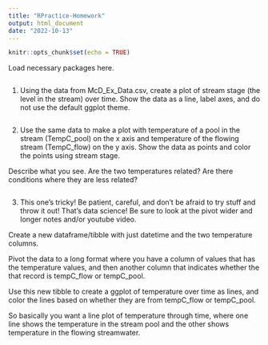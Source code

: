 ```yaml
---
title: "RPractice-Homework"
output: html_document
date: "2022-10-13"
---
```


```r
knitr::opts_chunk$set(echo = TRUE)
```

Load necessary packages here.
```r

```

1. Using the data from McD_Ex_Data.csv, create a plot of stream stage (the level in the stream) over time. Show the data as a line, label axes, and do not use the default ggplot theme.

```r

```

2. Use the same data to make a plot with temperature of a pool in the stream (TempC_pool) on the x axis and temperature of the flowing stream (TempC_flow) on the y axis. Show the data as points and color the points using stream stage.

Describe what you see. Are the two temperatures related? Are there conditions where they are less related?

```r

```

3. This one's tricky! Be patient, careful, and don't be afraid to try stuff and throw it out! That's data science! Be sure to look at the pivot wider and longer notes and/or youtube video.

Create a new dataframe/tibble with just datetime and the two temperature columns.

Pivot the data to a long format where you have a column of values that has the temperature values, and then another column that indicates whether the that record is tempC_flow or tempC_pool.

Use this new tibble to create a ggplot of temperature over time as lines, and color the lines based on whether they are from tempC_flow or tempC_pool.

So basically you want a line plot of temperature through time, where one line shows the temperature in the stream pool and the other shows temperature in the flowing streamwater.

```r

```



